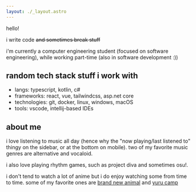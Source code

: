 ```yaml
---
layout: ./_layout.astro
---
```


hello!

i write code ~~and sometimes break stuff~~

i'm currently a computer engineering student (focused on software engineering),
while working part-time (also in software development :))

## random tech stack stuff i work with

- langs: typescript, kotlin, c#
- frameworks: react, vue, tailwindcss, asp.net core
- technologies: git, docker, linux, windows, macOS
- tools: vscode, intellij-based IDEs

## about me

i love listening to music all day (hence why the "now playing/last listened to"
thingy on the sidebar, or at the bottom on mobile). two of my favorite music
genres are alternative and vocaloid.

i also love playing rhythm games, such as project diva and sometimes osu!.

i don't tend to watch a lot of anime but i do enjoy watching some from time to
time. some of my favorite ones are
[brand new animal](https://myanimelist.net/anime/40060/BNA) and
[yuru camp](https://myanimelist.net/anime/34798/Yuru_Camp△)